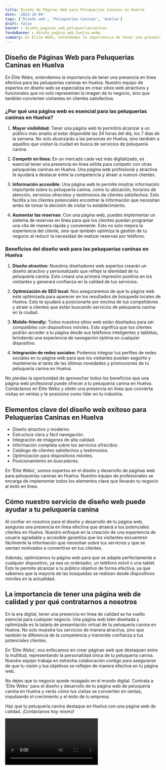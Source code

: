 ```yaml
---
title: Diseño de Páginas Web para Peluquerías Caninas en Huelva
date: '2023-10-04'
tags: ['Diseño web', 'Peluquerías Caninas', 'Huelva']
draft: false
banner : diseño_paginas_web_peluqueríascaninas
fondoBanner : diseño_pagina_web_huelva.webp
summary: En Élite Webs, entendemos la importancia de tener una presencia en línea efectiva para las peluquerías caninas en Huelva. Nuestro equipo de expertos en diseño web se especializa en crear sitios web atractivos y funcionales que no solo representan la imagen de tu negocio, sino que también convierten visitantes en clientes satisfechos.
---
```


## Diseño de Páginas Web para Peluquerías Caninas en Huelva

En Élite Webs, entendemos la importancia de tener una presencia en línea efectiva para las peluquerías caninas en Huelva. Nuestro equipo de expertos en diseño web se especializa en crear sitios web atractivos y funcionales que no solo representan la imagen de tu negocio, sino que también convierten visitantes en clientes satisfechos.

### ¿Por qué una página web es esencial para las peluquerías caninas en Huelva?

1. **Mayor visibilidad:** Tener una página web te permitirá alcanzar a un público más amplio al estar disponible las 24 horas del día, los 7 días de la semana. No solo alcanzarás a las personas en Huelva, sino también a aquellos que visitan la ciudad en busca de servicios de peluquería canina.

2. **Competir en línea:** En un mercado cada vez más digitalizado, es esencial tener una presencia en línea sólida para competir con otras peluquerías caninas en Huelva. Una página web profesional y atractiva te ayudará a destacar entre la competencia y atraer a nuevos clientes.

3. **Información accesible:** Una página web te permite mostrar información importante sobre tu peluquería canina, como tu ubicación, horarios de atención, servicios ofrecidos y testimonios de clientes satisfechos. Esto facilita a los clientes potenciales encontrar la información que necesitan antes de tomar la decisión de visitar tu establecimiento.

4. **Aumentar las reservas:** Con una página web, puedes implementar un sistema de reservas en línea para que los clientes puedan programar una cita de manera rápida y conveniente. Esto no solo mejora la experiencia del cliente, sino que también optimiza la gestión de tu negocio al reducir la necesidad de realizar reservas por teléfono.

### Beneficios del diseño web para las peluquerías caninas en Huelva

1. **Diseño atractivo:** Nuestros diseñadores web expertos crearán un diseño atractivo y personalizado que refleje la identidad de tu peluquería canina. Esto creará una primera impresión positiva en los visitantes y generará confianza en la calidad de tus servicios.

2. **Optimización de SEO local:** Nos aseguraremos de que tu página web esté optimizada para aparecer en los resultados de búsqueda locales de Huelva. Esto te ayudará a posicionarte por encima de tus competidores y atraer a clientes que están buscando servicios de peluquería canina en la ciudad.

3. **Mobile-friendly:** Todos nuestros sitios web están diseñados para ser compatibles con dispositivos móviles. Esto significa que tus clientes podrán acceder a tu página desde sus teléfonos inteligentes y tabletas, brindando una experiencia de navegación óptima en cualquier dispositivo.

4. **Integración de redes sociales:** Podemos integrar tus perfiles de redes sociales en tu página web para que los visitantes puedan seguirte y mantenerse al tanto de las últimas novedades y promociones de tu peluquería canina en Huelva.

No pierdas la oportunidad de aprovechar todos los beneficios que una página web profesional puede ofrecer a tu peluquería canina en Huelva. Contáctanos en Élite Webs y obtén una presencia en línea que convierta visitas en ventas y te posicione como líder en tu industria.

<GifSeo />

<Cta />

## Elementos clave del diseño web exitoso para Peluquerías Caninas en Huelva

- Diseño atractivo y moderno.
- Estructura clara y fácil navegación.
- Integración de imágenes de alta calidad.
- Información completa sobre los servicios ofrecidos.
- Catálogo de clientes satisfechos y testimonios.
- Optimización para dispositivos móviles.
- Posicionamiento en buscadores.

En 'Élite Webs', somos expertos en el diseño y desarrollo de páginas web para peluquerías caninas en Huelva. Nuestro equipo de profesionales se encarga de implementar todos los elementos clave que llevarán tu negocio al éxito en línea.

## Cómo nuestro servicio de diseño web puede ayudar a tu peluquería canina

Al confiar en nosotros para el diseño y desarrollo de tu página web, aseguras una presencia en línea efectiva que atraerá a tus potenciales clientes en Huelva. Nuestro enfoque en la creación de una experiencia de usuario agradable y accesible garantiza que los visitantes encuentren fácilmente la información que necesitan sobre tus servicios y que se sientan motivados a convertirse en tus clientes.

Además, optimizamos tu página web para que se adapte perfectamente a cualquier dispositivo, ya sea un ordenador, un teléfono móvil o una tablet. Esto te permite alcanzar a tu público objetivo de forma efectiva, ya que sabemos que la mayoría de las búsquedas se realizan desde dispositivos móviles en la actualidad.

## La importancia de tener una página web de calidad y por qué contratarnos a nosotros

En la era digital, tener una presencia en línea de calidad se ha vuelto esencial para cualquier negocio. Una página web bien diseñada y optimizada es la tarjeta de presentación virtual de tu peluquería canina en Huelva. No solo muestra tus servicios de manera atractiva, sino que también te diferencia de la competencia y transmite confianza a tus potenciales clientes.

En 'Élite Webs', nos enfocamos en crear páginas web que destaquen entre la multitud, representando la personalidad única de tu peluquería canina. Nuestro equipo trabaja en estrecha colaboración contigo para asegurarse de que tu visión y tus objetivos se reflejen de manera efectiva en tu página web.

No dejes que tu negocio quede rezagado en el mundo digital. Contrata a 'Élite Webs' para el diseño y desarrollo de tu página web de peluquería canina en Huelva y verás cómo tus visitas se convierten en ventas, impulsando el crecimiento y el éxito de tu empresa.

Haz que tu peluquería canina destaque en Huelva con una página web de calidad. ¡Contáctanos hoy mismo!

<Video />

<CtaBot job='Peluquerías Caninas' city='Huelva'/>

<Gmaps query='Huelva+españa+maps' />